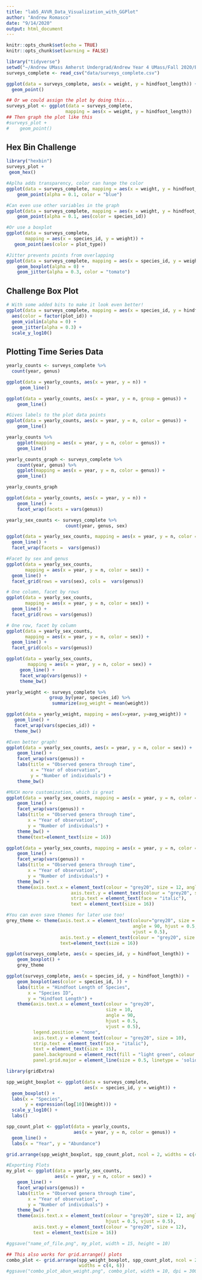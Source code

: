 ```yaml
---
title: "lab5_AVVR_Data_Visualization_with_GGPlot"
author: "Andrew Romasco"
date: "9/14/2020"
output: html_document
---
```


```r
knitr::opts_chunk$set(echo = TRUE)
knitr::opts_chunk$set(warning = FALSE)
```


```r
library("tidyverse")
setwd("~/Andrew UMass Amherst Undergrad/Andrew Year 4 UMass/Fall 2020/Bio 597GE Genomics/genomics-course")
surveys_complete <- read_csv("data/surveys_complete.csv")
```

```r
ggplot(data = surveys_complete, aes(x = weight, y = hindfoot_length)) +
  geom_point()

## Or we could assign the plot by doing this...
surveys_plot <- ggplot(data = surveys_complete, 
                      mapping = aes(x = weight, y = hindfoot_length))
## Then graph the plot like this
#surveys_plot + 
#    geom_point()
```

## Hex Bin Challenge
```r
library("hexbin")
surveys_plot +
 geom_hex()

```

```r
#Aplha adds transparency, color can hange the color
ggplot(data = surveys_complete, mapping = aes(x = weight, y = hindfoot_length)) +
    geom_point(alpha = 0.1, color = "blue")

#Can even use other variables in the graph
ggplot(data = surveys_complete, mapping = aes(x = weight, y = hindfoot_length)) +
    geom_point(alpha = 0.1, aes(color = species_id))

#Or use a boxplot
ggplot(data = surveys_complete, 
       mapping = aes(x = species_id, y = weight)) +
   geom_point(aes(color = plot_type))
```

```r
#Jitter prevents points from overlapping
ggplot(data = surveys_complete, mapping = aes(x = species_id, y = weight)) +
    geom_boxplot(alpha = 0) +
    geom_jitter(alpha = 0.3, color = "tomato")

```

## Challenge Box Plot
```r
# With some added bits to make it look even better!
ggplot(data = surveys_complete, mapping = aes(x = species_id, y = hindfoot_length)) +
  aes(color = factor(plot_id)) +
  geom_violin(alpha = 0) +
  geom_jitter(alpha = 0.3) +
  scale_y_log10()
```

## Plotting Time Series Data

```r
yearly_counts <- surveys_complete %>%
  count(year, genus)

ggplot(data = yearly_counts, aes(x = year, y = n)) +
     geom_line()

ggplot(data = yearly_counts, aes(x = year, y = n, group = genus)) +
    geom_line()

#Gives labels to the plot data points
ggplot(data = yearly_counts, aes(x = year, y = n, color = genus)) +
    geom_line()

yearly_counts %>% 
    ggplot(mapping = aes(x = year, y = n, color = genus)) +
    geom_line()

yearly_counts_graph <- surveys_complete %>%
    count(year, genus) %>% 
    ggplot(mapping = aes(x = year, y = n, color = genus)) +
    geom_line()

yearly_counts_graph

```

```r
ggplot(data = yearly_counts, aes(x = year, y = n)) +
    geom_line() +
    facet_wrap(facets = vars(genus))

yearly_sex_counts <- surveys_complete %>%
                      count(year, genus, sex)

ggplot(data = yearly_sex_counts, mapping = aes(x = year, y = n, color = sex)) +
  geom_line() +
  facet_wrap(facets =  vars(genus))

#Facet by sex and genus
ggplot(data = yearly_sex_counts, 
       mapping = aes(x = year, y = n, color = sex)) +
  geom_line() +
  facet_grid(rows = vars(sex), cols =  vars(genus))

# One column, facet by rows
ggplot(data = yearly_sex_counts, 
       mapping = aes(x = year, y = n, color = sex)) +
  geom_line() +
  facet_grid(rows = vars(genus))

# One row, facet by column
ggplot(data = yearly_sex_counts, 
       mapping = aes(x = year, y = n, color = sex)) +
  geom_line() +
  facet_grid(cols = vars(genus))

```

```r
ggplot(data = yearly_sex_counts, 
        mapping = aes(x = year, y = n, color = sex)) +
     geom_line() +
     facet_wrap(vars(genus)) +
     theme_bw()

yearly_weight <- surveys_complete %>%
                group_by(year, species_id) %>%
                 summarize(avg_weight = mean(weight))

ggplot(data = yearly_weight, mapping = aes(x=year, y=avg_weight)) +
   geom_line() +
   facet_wrap(vars(species_id)) +
   theme_bw()

#Even better graph!
ggplot(data = yearly_sex_counts, aes(x = year, y = n, color = sex)) +
    geom_line() +
    facet_wrap(vars(genus)) +
    labs(title = "Observed genera through time",
         x = "Year of observation",
         y = "Number of individuals") +
    theme_bw()

#MUCH more customization, which is great
ggplot(data = yearly_sex_counts, mapping = aes(x = year, y = n, color = sex)) +
    geom_line() +
    facet_wrap(vars(genus)) +
    labs(title = "Observed genera through time",
        x = "Year of observation",
        y = "Number of individuals") +
    theme_bw() +
    theme(text=element_text(size = 16))
```

```r
ggplot(data = yearly_sex_counts, mapping = aes(x = year, y = n, color = sex)) +
    geom_line() +
    facet_wrap(vars(genus)) +
    labs(title = "Observed genera through time",
        x = "Year of observation",
        y = "Number of individuals") +
    theme_bw() +
    theme(axis.text.x = element_text(colour = "grey20", size = 12, angle = 90, hjust = 0.5, vjust = 0.5),
                        axis.text.y = element_text(colour = "grey20", size = 12),
                        strip.text = element_text(face = "italic"),
                        text = element_text(size = 16))

#You can even save themes for later use too!
grey_theme <- theme(axis.text.x = element_text(colour="grey20", size = 12, 
                                               angle = 90, hjust = 0.5, 
                                               vjust = 0.5),
                    axis.text.y = element_text(colour = "grey20", size = 12),
                    text=element_text(size = 16))

ggplot(surveys_complete, aes(x = species_id, y = hindfoot_length)) +
    geom_boxplot() +
    grey_theme
```

```r
ggplot(surveys_complete, aes(x = species_id, y = hindfoot_length)) +
    geom_boxplot(aes(color = species_id, )) +
    labs(title = "Hindfoot Length of Species",
        x = "Species ID",
        y = "Hindfoot Length") +
    theme(axis.text.x = element_text(colour = "grey20",
                                     size = 10,
                                     angle = 90,
                                     hjust = 0.5,
                                     vjust = 0.5),
          legend.position = "none",
          axis.text.y = element_text(colour = "grey20", size = 10),
          strip.text = element_text(face = "italic"),
          text = element_text(size = 15),
          panel.background = element_rect(fill = "light green", colour = "dark green", size = 2, linetype = "solid"),
          panel.grid.major = element_line(size = 0.5, linetype = 'solid', colour = "white"), panel.grid.minor = element_line(size = 0.25, linetype = 'solid', colour = "white"))
```

```r
library(gridExtra)

spp_weight_boxplot <- ggplot(data = surveys_complete, 
                             aes(x = species_id, y = weight)) +
  geom_boxplot() +
  labs(x = "Species", 
       y = expression(log[10](Weight))) +
  scale_y_log10() + 
  labs()

spp_count_plot <- ggplot(data = yearly_counts, 
                         aes(x = year, y = n, color = genus)) +
  geom_line() + 
  labs(x = "Year", y = "Abundance")

grid.arrange(spp_weight_boxplot, spp_count_plot, ncol = 2, widths = c(4, 6))

#Exporting Plots
my_plot <- ggplot(data = yearly_sex_counts, 
                  aes(x = year, y = n, color = sex)) +
    geom_line() +
    facet_wrap(vars(genus)) +
    labs(title = "Observed genera through time",
        x = "Year of observation",
        y = "Number of individuals") +
    theme_bw() +
    theme(axis.text.x = element_text(colour = "grey20", size = 12, angle = 90,
                                     hjust = 0.5, vjust = 0.5),
          axis.text.y = element_text(colour = "grey20", size = 12),
          text = element_text(size = 16))

#ggsave("name_of_file.png", my_plot, width = 15, height = 10)

## This also works for grid.arrange() plots
combo_plot <- grid.arrange(spp_weight_boxplot, spp_count_plot, ncol = 2, 
                           widths = c(4, 6))
#ggsave("combo_plot_abun_weight.png", combo_plot, width = 10, dpi = 300)
```

